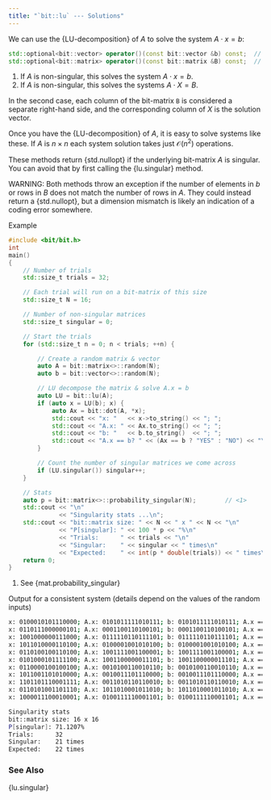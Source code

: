 ```yaml
---
title: "`bit::lu` --- Solutions"
---
```


We can use the {LU-decomposition} of $A$ to solve the system $A \cdot x = b$:
```cpp
std::optional<bit::vector> operator()(const bit::vector &b) const;  // <1>
std::optional<bit::matrix> operator()(const bit::matrix &B) const;  // <2>
```
1. If $A$ is non-singular, this solves the system $A \cdot x = b$.
2. If $A$ is non-singular, this solves the systems $A \cdot X = B$.

In the second case, each column of the bit-matrix `B` is considered a separate right-hand side, and the corresponding column of $X$ is the solution vector.

Once you have the {LU-decomposition} of $A$, it is easy to solve systems like these.
If $A$ is $n \times n$ each system solution takes just $\mathcal{O}(n^2)$ operations.

These methods return {std.nullopt} if the underlying bit-matrix $A$ is singular.
You can avoid that by first calling the {lu.singular} method.

WARNING: Both methods throw an exception if the number of elements in $b$ or rows in $B$ does not match the number of rows in $A$.
They could instead return a {std.nullopt}, but a dimension mismatch is likely an indication of a coding error somewhere.

[Example]{.bt}
```cpp
#include <bit/bit.h>
int
main()
{
    // Number of trials
    std::size_t trials = 32;

    // Each trial will run on a bit-matrix of this size
    std::size_t N = 16;

    // Number of non-singular matrices
    std::size_t singular = 0;

    // Start the trials
    for (std::size_t n = 0; n < trials; ++n) {

        // Create a random matrix & vector
        auto A = bit::matrix<>::random(N);
        auto b = bit::vector<>::random(N);

        // LU decompose the matrix & solve A.x = b
        auto LU = bit::lu(A);
        if (auto x = LU(b); x) {
            auto Ax = bit::dot(A, *x);
            std::cout << "x: "   << x->to_string() << "; ";
            std::cout << "A.x: " << Ax.to_string() << "; ";
            std::cout << "b: "   << b.to_string()  << "; ";
            std::cout << "A.x == b? " << (Ax == b ? "YES" : "NO") << "\n";
        }

        // Count the number of singular matrices we come across
        if (LU.singular()) singular++;
    }

    // Stats
    auto p = bit::matrix<>::probability_singular(N);        // <1>
    std::cout << "\n"
              << "Singularity stats ...\n";
    std::cout << "bit::matrix size: " << N << " x " << N << "\n"
              << "P[singular]: " << 100 * p << "%\n"
              << "Trials:      " << trials << "\n"
              << "Singular:    " << singular << " times\n"
              << "Expected:    " << int(p * double(trials)) << " times\n";
    return 0;
}
```
1. See {mat.probability_singular}

[Output for a consistent system (details depend on the values of the random inputs)]{.bt}
```bash
x: 0100010101110000; A.x: 0101011111010111; b: 0101011111010111; A.x == b? YES
x: 0110111000000101; A.x: 0001100110100101; b: 0001100110100101; A.x == b? YES
x: 1001000000111000; A.x: 0111110110111101; b: 0111110110111101; A.x == b? YES
x: 1011010000110100; A.x: 0100001001010100; b: 0100001001010100; A.x == b? YES
x: 0110100100110100; A.x: 1001111001100001; b: 1001111001100001; A.x == b? YES
x: 0101000101111100; A.x: 1001100000011101; b: 1001100000011101; A.x == b? YES
x: 0110000100100100; A.x: 0010100110010110; b: 0010100110010110; A.x == b? YES
x: 1011001101010000; A.x: 0010011101110000; b: 0010011101110000; A.x == b? YES
x: 1101101110001111; A.x: 0011010110110010; b: 0011010110110010; A.x == b? YES
x: 0110101001101110; A.x: 1011010001011010; b: 1011010001011010; A.x == b? YES
x: 1000011100010001; A.x: 0100111110001101; b: 0100111110001101; A.x == b? YES

Singularity stats
bit::matrix size: 16 x 16
P[singular]: 71.1207%
Trials:      32
Singular:    21 times
Expected:    22 times
```

### See Also
{lu.singular}
